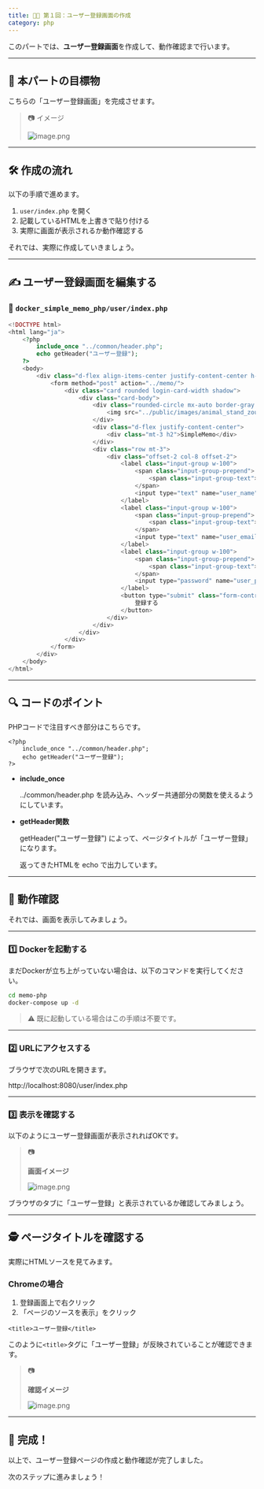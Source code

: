 ```yaml
---
title: 🧑‍🏫 第１回：ユーザー登録画面の作成
category: php
---
```


このパートでは、**ユーザー登録画面**を作成して、動作確認まで行います。

---

## 🎯 本パートの目標物

こちらの「ユーザー登録画面」を完成させます。

> 📷 イメージ
> 
> 
> ![image.png](attachment:669e9e65-7b0b-418b-8cc3-29526b7abac5:image.png)
> 

---

## 🛠️ 作成の流れ

以下の手順で進めます。

1. `user/index.php` を開く
2. 記載しているHTMLを上書きで貼り付ける
3. 実際に画面が表示されるか動作確認する

それでは、実際に作成していきましょう。

---

## ✍️ ユーザー登録画面を編集する

### 📄 `docker_simple_memo_php/user/index.php`

```php
<!DOCTYPE html>
<html lang="ja">
    <?php
        include_once "../common/header.php";
        echo getHeader("ユーザー登録");
    ?>
    <body>
        <div class="d-flex align-items-center justify-content-center h-100">
            <form method="post" action="../memo/">
                <div class="card rounded login-card-width shadow">
                    <div class="card-body">
                        <div class="rounded-circle mx-auto border-gray border d-flex mt-3 icon-circle">
                            <img src="../public/images/animal_stand_zou.png" class="w-75 mx-auto p-2" alt="icon"/>
                        </div>
                        <div class="d-flex justify-content-center">
                            <div class="mt-3 h2">SimpleMemo</div>
                        </div>
                        <div class="row mt-3">
                            <div class="offset-2 col-8 offset-2">
                                <label class="input-group w-100">
                                    <span class="input-group-prepend">
                                        <span class="input-group-text"><i class="fas fa-file-signature"></i></span>
                                    </span>
                                    <input type="text" name="user_name" class="form-control" placeholder="ユーザー名" autocomplete="off" maxlength="255" />
                                </label>
                                <label class="input-group w-100">
                                    <span class="input-group-prepend">
                                        <span class="input-group-text"><i class="far fa-envelope"></i></span>
                                    </span>
                                    <input type="text" name="user_email" class="form-control" placeholder="メールアドレス" autocomplete="off" maxlength="255" />
                                </label>
                                <label class="input-group w-100">
                                    <span class="input-group-prepend">
                                        <span class="input-group-text"><i class="fas fa-key"></i></span>
                                    </span>
                                    <input type="password" name="user_password" class="form-control" placeholder="パスワード" autocomplete="off" maxlength="255" />
                                </label>
                                <button type="submit" class="form-control btn btn-success">
                                    登録する
                                </button>
                            </div>
                        </div>
                    </div>
                </div>
            </form>
        </div>
    </body>
</html>
```

---

## **🔍 コードのポイント**

PHPコードで注目すべき部分はこちらです。

```
<?php
    include_once "../common/header.php";
    echo getHeader("ユーザー登録");
?>
```

- **include_once**
    
    ../common/header.php を読み込み、ヘッダー共通部分の関数を使えるようにしています。
    
- **getHeader関数**
    
    getHeader("ユーザー登録") によって、ページタイトルが「ユーザー登録」になります。
    
    返ってきたHTMLを echo で出力しています。
    

---

## **🚀 動作確認**

それでは、画面を表示してみましょう。

---

### **1️⃣ Dockerを起動する**

まだDockerが立ち上がっていない場合は、以下のコマンドを実行してください。

```bash
cd memo-php
docker-compose up -d
```

> ⚠️ 既に起動している場合はこの手順は不要です。
> 

---

### **2️⃣ URLにアクセスする**

ブラウザで次のURLを開きます。

http://localhost:8080/user/index.php

---

### **3️⃣ 表示を確認する**

以下のようにユーザー登録画面が表示されればOKです。

> 📷
> 
> 
> **画面イメージ**
> 
> ![image.png](attachment:53aa8c62-a5ac-40c1-bd7b-d4916d0740c4:image.png)
> 

ブラウザのタブに「ユーザー登録」と表示されているか確認してみましょう。

---

## **🕵️ ページタイトルを確認する**

実際にHTMLソースを見てみます。

### **Chromeの場合**

1. 登録画面上で右クリック
2. 「ページのソースを表示」をクリック

```
<title>ユーザー登録</title>
```

このように`<title>`タグに「ユーザー登録」が反映されていることが確認できます。

> 📷
> 
> 
> **確認イメージ**
> 
> ![image.png](attachment:362f9abc-5c86-4ef9-a1ea-c06482e83102:image.png)
> 

---

## **🎉 完成！**

以上で、ユーザー登録ページの作成と動作確認が完了しました。

次のステップに進みましょう！